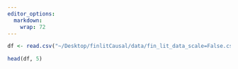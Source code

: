 ```yaml
---
editor_options: 
  markdown: 
    wrap: 72
---
```


```r
df <- read.csv("~/Desktop/finlitCausal/data/fin_lit_data_scale=False.csv")

```

```r
head(df, 5)
```
